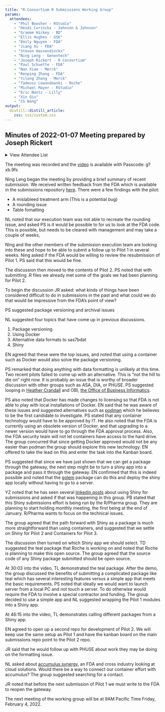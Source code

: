 ```yaml
---
title: "R Consortium R Submissions Working Group"
params:
  attendees:
    - "Phil Bowsher - RStudio"
    - "Heidi Curinckx - Johnson & Johnson"
    - "Graeme Hickey - BD"
    - "Ellis Hughes - GSK"
    - "Emily Nguyen - FDA"
    - "Jiang Xu - FDA"
    - "Steven Hassendinckx"
    - "Ning Leng - Genentech"
    - "Joseph Rickert - R Consortium"
    - "Paul Schuette - FDA"
    - "Nan Xiao - Merck"
    - "Renping Zhang - FDA"
    - "Yilong Zhang - Merck"
    - "Tadeusz Lewandowski - Roche"
    - "Michael Mayer - RStudio"
    - "Eric Nantz - Lilly"
    - "Xin Qiu"
    - "CG Wang"
output: 
  distill::distill_article:
    css: css/custom.css
---
```


## Minutes of 2022-01-07 Meeting prepared by Joseph Rickert

<details>
  <summary>View Attendee List</summary>
  <p>`r glue::glue_collapse(params$attendees, sep="<br>")`</p>
</details>

The meeting was recorded and the [video](https://rstudio.zoom.us/rec/share/O1F_Ylokh-C1dKYqKNxARJiVoMHBZMjVld8UvUbl3rjN1dZ1KMW7xGgRCFNrl1E0.ipxH19MuL4UnB9Hn) is available with Passcode: g?xb.9fs

Ning Leng began the meeting by providing a brief summary of recent submission. We received written feedback from the FDA which is available in the submissions repository [here](https://github.com/RConsortium/submissions-wg/blob/main/Documents/Summary_R_Pilot_Submission.pdf). There were a few findings with the pilot:

* A mislableed treatment arm (This is a potential bug)
* A rounding issue
* Table fomatting

NL noted that our execution team was not able to recreate the rounding issue, and asked PS is it would be possible to for us to look at the FDA code. This is possible, but needs to be cleared with management and may take a couple of weeks,

Ning and the other members of the submission execution team are looking into these and hope to be able to submit a follow up to Pilot 1 in several weeks. Ning asked if the FDA would be willing to review the resubmission of Pilot 1. PS said that this would be fine.

The discussion then moved to the contents of Pilot 2.
PS noted that with submitting .R files we already met some of the goals we had been planning for Pilot 2.

To begin the discussion JR asked: what kinds of things have been considered difficult to do in submissions in the past and what could we do that would be impressive from the FDA's point of view?

PS suggested package versioning and archival issues

NL suggested four topics that have come up in previous discussions.

1. Package versioning
2. Using Docker
3. Alternative data formats to sas7bdat
4. Shiny

EN agreed that these were the top issues, and noted that using a container such as Docker would also solve the package versioning.

PS remarked that doing anything with data formatting is unlikely at this time. Two recent pilots failed to come up with an alternative. This is "not the hill to die on" right now. It is probably an issue that is worthy of broader discussion with other groups such as ASA, DIA, or PHUSE. PS suggested looping in [Heather Crandall](Heather.Crandall@fda.hhs.gov) and OBI, [the Office of Business Informatics](https://www.fda.gov/about-fda/center-drug-evaluation-and-research-cder/office-business-informatics-obi).

PS also noted that Docker has made changes to licensing so that FDA is not able to play with local installations of Docker. EN said that he was aware of these issues and suggested alternatives such as [podman](https://podman.io/) which he believes to be the first candidate to investigate. PS stated that any container technology would have to be approved by IT. He also noted that the FDA is currently using an obsolete version of Docker, and that upgrading to a newer version would have to go through the FDA approval process. Also, the FDA security team will not let containers have access to the hard drive. The group concurred that since getting Docker approved would not be any easier than podman the group should explore this new technology. EN offered to take the lead on this and enter the task into the Kanban board.

PS suggested that since we have just shown that we can get a package through the gateway, the next step might be to turn a shiny app into a package and pass it through the gateway. EN confirmed that this is indeed possible and noted that the [golem](https://cran.r-project.org/package=golem) package can do this and deploy the shiny app locally without having to go to a server.

YZ noted that he has seen several [linkedin posts](https://www.linkedin.com/search/results/content/?keywords=shiny%20submissions&sid=aye&update=urn%3Ali%3Afs_updateV2%3A(urn%3Ali%3Aactivity%3A6879137760716886016%2CBLENDED_SEARCH_FEED%2CEMPTY%2CDEFAULT%2Cfalse)) about using Shiny for submissions and asked if that was happening in this group. PB stated that this Shiny submissions effort is being run by the R/Pharma group. They are planning to start holding monthly meeting, the first being at the end of January. R/Pharma wants to focus on the technical issues. 

The group agreed that the path forward with Shiny as a package is much more straightforward than using containers, and suggested that we settle on Shiny for Pilot 2 and Containers for Pilot 3.

The discussion then turned on which Shiny app we should select. TD suggested the teal package that Roche is working on and noted that Roche is planning to make this open source. The group agreed that the source code of any Shiny package submitted should be open source.

At 30:03 into the video, TL demonstrated the teal package. After the demo, the group discussed the benefits of submitting a complicated package like teal which has several interesting features versus a simple app that meets the basic requirements. PS noted that ideally we would want to launch server from a local PC and not touch a server. To do otherwise would require the FDA to involve a special contractor and funding. The group decided to use a simple app and NL suggested wrapping the Pilot 1 modules into a Shiny app.

At 46:15 into the video, TL demonstrates calling different packages from a Shiny app.

EN agreed to open up a second repo for development of Pilot 2. We will keep use the same setup as Pilot 1 and have the kanban board on the main submissions repo point to the Pilot 2 repo.

JR said that he would follow up with PHUSE about work they may be doing on the formatting issue.

NL asked about [accumulus synergy](https://www.accumulus.org/), an FDA and cross industry looking at cloud solutions. Would there be a way to connect our container effort with accumulus? The group suggested searching for a contact.

JR noted that before the next submission of Pilot 1 we must write to the FDA to reopen the gateway.


The next meeting of the working group will be at 9AM Pacific Time Friday, February 4, 2022.
